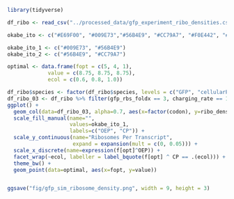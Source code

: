 ```r
library(tidyverse)
```

```r
df_ribo <- read_csv("../processed_data/gfp_experiment_ribo_densities.csv")
```

```r
okabe_ito <- c("#E69F00", "#009E73","#56B4E9", "#CC79A7", "#F0E442", "#0072B2", "#D55E00")

okabe_ito_1 <- c("#009E73", "#56B4E9")
okabe_ito_2 <- c("#56B4E9", "#CC79A7")

optimal <- data.frame(fopt = c(5, 4, 1),
             value = c(8.75, 8.75, 8.75),
             ecol = c(0.6, 0.8, 1.0))

df_ribo$species <- factor(df_ribo$species, levels = c("GFP", "cellularProtein"))
df_ribo_03 <- df_ribo %>% filter(gfp_rbs_foldx == 3, charging_rate == 100) 
ggplot() +
  geom_col(data=df_ribo_03, alpha=0.7, aes(x=factor(codon), y=ribo_density, fill=species)) +
  scale_fill_manual(name="",
                    values=okabe_ito_1, 
                    labels=c("OEP", "CP")) +
  scale_y_continuous(name="Ribosomes Per Transcript",
                     expand = expansion(mult = c(0, 0.05))) +
  scale_x_discrete(name=expression(f[opt]^OEP)) +
  facet_wrap(~ecol, labeller = label_bquote(f[opt] ^ CP == .(ecol))) +
  theme_bw() +
  geom_point(data=optimal, aes(x=fopt, y=value)) 


ggsave("fig/gfp_sim_ribosome_density.png", width = 9, height = 3)
```







